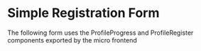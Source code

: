 
<Meta title="Profile/Form" component={ProfileForm} />

# Simple Registration Form

The following form uses the ProfileProgress and ProfileRegister components exported by the micro frontend

<Preview>
  <Story name="Default Form">
    <ProfileForm />
  </Story>
</Preview>
